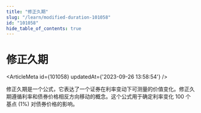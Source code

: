 ```yaml
---
title: "修正久期"
slug: "/learn/modified-duration-101058"
id: "101058"
hide_table_of_contents: true
---
```



# 修正久期

<ArticleMeta id={101058} updatedAt={'2023-09-26 13:58:54'} />
<div className='border-solid border-b border-t-0 my-4 border-[var(--ifm-color-gray-300)]' />

修正久期是一个公式，它表达了一个证券在利率变动下可测量的价值变化。修正久期遵循利率和债券价格相反方向移动的概念。这个公式用于确定利率变化 100 个基点 (1%) 对债券价格的影响。
